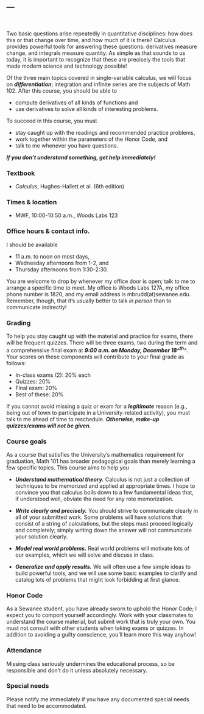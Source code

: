 ---
---

<br>

Two basic questions arise repeatedly in quantitative disciplines: how does 
this or that change over time, and how much of it is there? Calculus provides 
powerful tools for answering these questions: derivatives measure change, and 
integrals measure quantity.  As simple as that sounds to us today, it is important 
to recognize that these are precisely the tools that made modern science and 
technology possible!

Of the three main topics covered in single-variable calculus, we will focus on 
***differentiation***; integration and infinite series are the subjects of Math 102.  After 
this course, you should be able to 

- compute derivatives of all kinds of functions and
- use derivatives to solve all kinds of interesting problems. 

To succeed in this course, you must

-   stay caught up with the readings and recommended practice problems,
-   work together within the parameters of the Honor Code, and
-   talk to me whenever you have questions.

_**If you don't understand something, get help immediately!**_

### Textbook 

-   _Calculus_, Hughes-Hallett et al. (6th edition)

### Times & location

-   MWF, 10:00-10:50 a.m., Woods Labs 123

### Office hours & contact info.

I should be available

- 11 a.m. to noon on most days, 
- Wednesday afternoons from 1-2,  and 
- Thursday afternoons from 1:30-2:30.

You are welcome to drop by whenever my office door is open; talk to me to arrange a specific 
time to meet. My office is Woods Labs 127A, my office phone number is 1820, and my email address 
is mbrudd(at)sewanee.edu. Remember, though, that it's usually better to talk _in person_
than to communicate indirectly!

### Grading

To help you stay caught up with the material and practice for exams,
there will be frequent quizzes. There will be three exams, two during
the term and a comprehensive final exam at _**9:00 a.m. on Monday, December 18^^th^^**_. 
Your scores on these components will contribute to your final grade as follows:

-   In-class exams (2): 20% each
-   Quizzes: 20%
-   Final exam: 20%
-   Best of these: 20%

If you cannot avoid missing a quiz or exam for a ***legitimate*** 
reason (e.g., being out of town to participate in a University-related activity), 
you must talk to me ahead of time to reschedule. 
***Otherwise, make-up quizzes/exams will not be given.***

### Course goals    

As a course that satisfies the University’s mathematics requirement for graduation, Math 101 
has broader pedagogical goals than merely learning a few specific topics.  This course aims 
to help you 

- ***Understand mathematical theory.***  Calculus is not just a collection of techniques to be 
memorized and applied at appropriate times.  I hope to convince you that calculus boils down to 
a few fundamental ideas that, if understood well, obviate the need for any rote memorization.  

- ***Write clearly and precisely.***  You should strive to communicate clearly in all of your 
submitted work.  Some problems will have solutions that consist of a string of calculations, but 
the steps must proceed logically and completely; simply writing down the answer will not
communicate your solution clearly.  

- ***Model real world problems.***  Real world problems will motivate lots of our examples, which 
we will solve and discuss in class. 

- ***Generalize and apply results.***  We will often use a few simple ideas to build powerful 
tools, and we will use some basic examples to clarify and catalog lots of problems that might look 
forbidding at first glance. 

### Honor Code

As a Sewanee student, you have already sworn to uphold the Honor Code; I
expect you to comport yourself accordingly. Work with your classmates to
understand the course material, but submit work that is truly your own.
You must not consult with other students when taking exams or quizzes.
In addition to avoiding a guilty conscience, you’ll learn more this way
anyhow!

### Attendance

Missing class seriously undermines the educational process, so be
responsible and don’t do it unless absolutely necessary.

### Special needs

Please notify me immediately if you have any documented special needs
that need to be accommodated.

